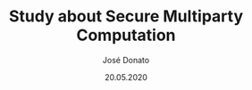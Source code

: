 ---
title: Study about Secure Multiparty Computation 
type: article
author: José Donato
file: /SP_A2.pdf
snippet: Privacy-related subject. Study about the technology that can provide the privacy that we need against the big corportations
date: '20.05.2020'
---